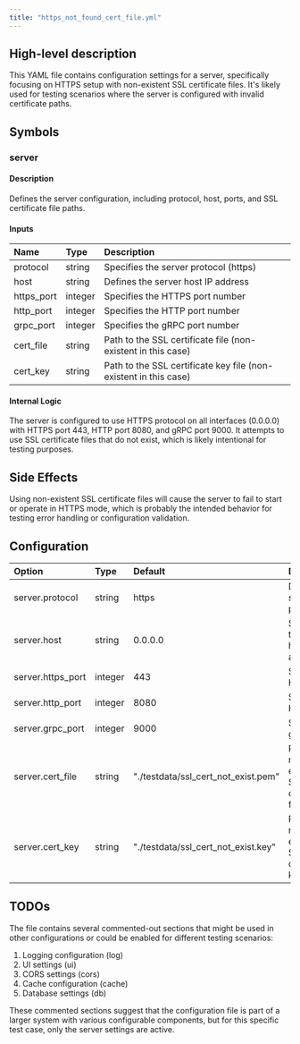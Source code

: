 ```yaml
---
title: "https_not_found_cert_file.yml"
---
```


## High-level description
This YAML file contains configuration settings for a server, specifically focusing on HTTPS setup with non-existent SSL certificate files. It's likely used for testing scenarios where the server is configured with invalid certificate paths.

## Symbols

### server
#### Description
Defines the server configuration, including protocol, host, ports, and SSL certificate file paths.

#### Inputs
| Name | Type | Description |
|:-----|:-----|:------------|
| protocol | string | Specifies the server protocol (https) |
| host | string | Defines the server host IP address |
| https_port | integer | Specifies the HTTPS port number |
| http_port | integer | Specifies the HTTP port number |
| grpc_port | integer | Specifies the gRPC port number |
| cert_file | string | Path to the SSL certificate file (non-existent in this case) |
| cert_key | string | Path to the SSL certificate key file (non-existent in this case) |

#### Internal Logic
The server is configured to use HTTPS protocol on all interfaces (0.0.0.0) with HTTPS port 443, HTTP port 8080, and gRPC port 9000. It attempts to use SSL certificate files that do not exist, which is likely intentional for testing purposes.

## Side Effects
Using non-existent SSL certificate files will cause the server to fail to start or operate in HTTPS mode, which is probably the intended behavior for testing error handling or configuration validation.

## Configuration
| Option | Type | Default | Description |
|:-------|:-----|:--------|:------------|
| server.protocol | string | https | Defines the server protocol |
| server.host | string | 0.0.0.0 | Specifies the server host IP address |
| server.https_port | integer | 443 | Sets the HTTPS port |
| server.http_port | integer | 8080 | Sets the HTTP port |
| server.grpc_port | integer | 9000 | Sets the gRPC port |
| server.cert_file | string | "./testdata/ssl_cert_not_exist.pem" | Path to non-existent SSL certificate file |
| server.cert_key | string | "./testdata/ssl_cert_not_exist.key" | Path to non-existent SSL certificate key file |

## TODOs
The file contains several commented-out sections that might be used in other configurations or could be enabled for different testing scenarios:
1. Logging configuration (log)
2. UI settings (ui)
3. CORS settings (cors)
4. Cache configuration (cache)
5. Database settings (db)

These commented sections suggest that the configuration file is part of a larger system with various configurable components, but for this specific test case, only the server settings are active.